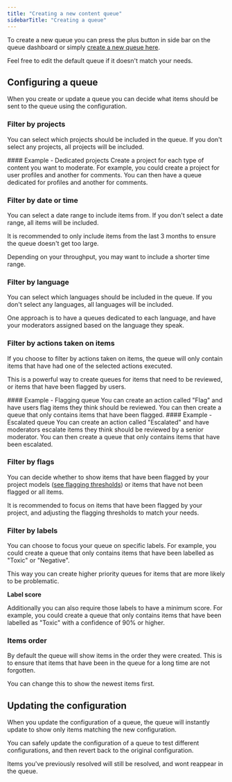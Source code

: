 ```yaml
---
title: "Creating a new content queue"
sidebarTitle: "Creating a queue"
---
```


To create a new queue you can press the plus button in side bar on the queue dashboard or simply [create a new queue here](https://moderationapi.com/app/moderation/new).

<Note>Feel free to edit the default queue if it doesn't match your needs.</Note>

## Configuring a queue

When you create or update a queue you can decide what items should be sent to the queue using the configuration.

### Filter by projects

You can select which projects should be included in the queue. If you don't select any projects, all projects will be included.

<Info>
  #### Example - Dedicated projects
  <span>
    Create a project for each type of content you want to moderate. For example,
    you could create a project for user profiles and another for comments. You
    can then have a queue dedicated for profiles and another for comments.
  </span>
</Info>

### Filter by date or time

You can select a date range to include items from. If you don't select a date range, all items will be included.

It is recommended to only include items from the last 3 months to ensure the queue doesn't get too large.

Depending on your throughput, you may want to include a shorter time range.

### Filter by language

You can select which languages should be included in the queue. If you don't select any languages, all languages will be included.

One approach is to have a queues dedicated to each language, and have your moderators assigned based on the language they speak.

### Filter by actions taken on items

If you choose to filter by actions taken on items, the queue will only contain items that have had one of the selected actions executed.

This is a powerful way to create queues for items that need to be reviewed, or items that have been flagged by users.

<Info>
  #### Example - Flagging queue
  <span>
    You can create an action called "Flag" and have users flag items they think
    should be reviewed. You can then create a queue that only contains items
    that have been flagged.
  </span>
</Info>

<Info>
  #### Example - Escalated queue
  <span>
    You can create an action called "Escalated" and have moderators escalate
    items they think should be reviewed by a senior moderator. You can then
    create a queue that only contains items that have been escalated.
  </span>
</Info>

### Filter by flags

You can decide whether to show items that have been flagged by your project models ([see flagging thresholds](/content-moderation/flagging-thresholds)) or items that have not been flagged or all items.

It is recommended to focus on items that have been flagged by your project, and adjusting the flagging thresholds to match your needs.

### Filter by labels

You can choose to focus your queue on specific labels. For example, you could create a queue that only contains items that have been labelled as "Toxic" or "Negative".

This way you can create higher priority queues for items that are more likely to be problematic.

**Label score**

Additionally you can also require those labels to have a minimum score. For example, you could create a queue that only contains items that have been labelled as "Toxic" with a confidence of 90% or higher.

### Items order

By default the queue will show items in the order they were created. This is to ensure that items that have been in the queue for a long time are not forgotten.

You can change this to show the newest items first.

## Updating the configuration

When you update the configuration of a queue, the queue will instantly update to show only items matching the new configuration.

You can safely update the configuration of a queue to test different configurations, and then revert back to the original configuration.

Items you've previously resolved will still be resolved, and wont reappear in the queue.

